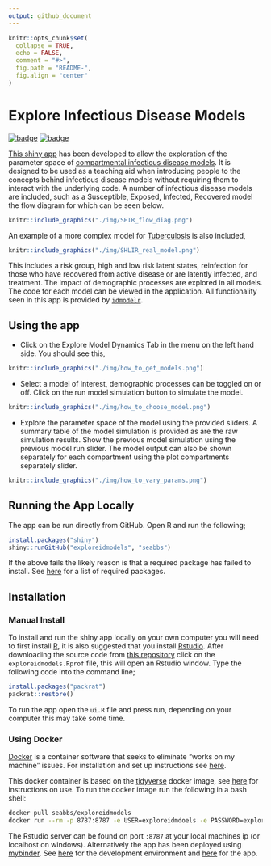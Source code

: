 ```yaml
---
output: github_document
---
```


```r
knitr::opts_chunk$set(
  collapse = TRUE,
  echo = FALSE,
  comment = "#>",
  fig.path = "README-",
  fig.align = "center"
)
```

# Explore Infectious Disease Models

[![badge](https://img.shields.io/badge/Launch-App-lightgreen.svg)](https://mybinder.org/v2/gh/seabbs/exploreidmodels/master?urlpath=shiny/app/)
[![badge](https://img.shields.io/badge/Launch-Dev Environment-lightblue.svg)](https://mybinder.org/v2/gh/seabbs/exploreidmodels/master?urlpath=rstudio)

[This shiny app](http://seabbs.co.uk/shiny/exploreidmodels) has been developed to allow the exploration of the parameter space of [compartmental infectious disease models](https://en.wikipedia.org/wiki/Compartmental_models_in_epidemiology). It is designed to be used as a teaching aid when introducing people to the concepts behind infectious disease models without requiring them to interact with the underlying code. A number of infectious disease models are included, such as a Susceptible, Exposed, Infected, Recovered model the flow diagram for which can be seen below.

```r
knitr::include_graphics("./img/SEIR_flow_diag.png")
```

An example of a more complex model for [Tuberculosis](https://en.wikipedia.org/wiki/Tuberculosis) is also included, 

```r
knitr::include_graphics("./img/SHLIR_real_model.png")
```

This includes a risk group, high and low risk latent states, reinfection for those who have recovered from active disease or are latently infected, and treatment. The impact of demographic processes are explored in all models. The code for each model can be viewed in the application. All functionality seen in this app is provided by   [`idmodelr`](https://github.com/seabbs/idmodelr).

## Using the app

- Click on the Explore Model Dynamics Tab in the menu on the left hand side. You should see this,

```r
knitr::include_graphics("./img/how_to_get_models.png")
```

- Select a model of interest, demographic processes can be toggled on or off. Click on the run model simulation button to simulate the model.

```r
knitr::include_graphics("./img/how_to_choose_model.png")
```

- Explore the parameter space of the model using the provided sliders. A summary table of the model simulation is provided as are the raw simulation results. Show the previous model simulation using the previous model run slider. The model output can also be shown separately for each compartment using the plot compartments separately slider.

```r
knitr::include_graphics("./img/how_to_vary_params.png")
```

## Running the App Locally

The app can be run directly from GitHub. Open R and run the following;

```r
install.packages("shiny")
shiny::runGitHub("exploreidmodels", "seabbs")
```

If the above fails the likely reason is that a required package has failed to install. See [here](https://github.com/seabbs/exploreidmodels/blob/master/load_packages.R) for a list of required packages.

## Installation

### Manual Install

To install and run the shiny app locally on your own computer you will need to first install [R](https://www.r-project.org/), it is also suggested that you install [Rstudio](https://www.rstudio.com/products/rstudio/download/). After downloading the source code from [this repository](https://www.github.com/seabbs/exploreidmodels) click on the `exploreidmodels.Rprof` file, this will open an Rstudio window. Type the following code into the command line;

```r
install.packages("packrat")
packrat::restore()
```

To run the app open the `ui.R` file and press run, depending on your computer this may take some time.

### Using Docker

[Docker](https://www.docker.com/what-docker) is a container software that seeks to eliminate "works on my machine" issues. For installation and set up instructions see [here](https://www.docker.com/community-edition). 

This docker container is based on the [tidyverse](https://hub.docker.com/r/rocker/tidverse/) docker image, see [here](https://github.com/rocker-org/tidyverse) for instructions on use. To run the docker image run the following in a bash shell:

```bash
docker pull seabbs/exploreidmodels
docker run --rm -p 8787:8787 -e USER=exploreidmdoels -e PASSWORD=exploreidmodels --name exploreidmodels seabbs/exploreidmodels
```

The Rstudio server can be found on port `:8787` at your local machines ip (or localhost on windows). Alternatively the app has been deployed using [mybinder](). See [here](https://mybinder.org/v2/gh/seabbs/exploreidmodels/master?urlpath=rstudio) for the development environment and [here](https://mybinder.org/v2/gh/seabbs/exploreidmodels/master?urlpath=shiny/app/) for the app.




